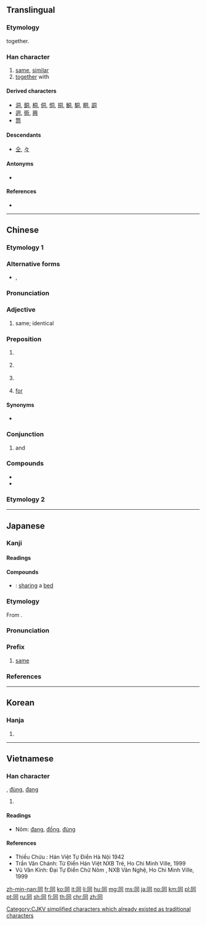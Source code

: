 {{also|仝|衕|何|向|回|伺}}
==Translingual==
{{stroke order|type=animate}}

===Etymology===
{{Han etyl}}
{{Han compound|凡|口|t1=all|t2=mouth|ls=ic}} together.

===Han character===
{{Han char|rn=30|rad=口|as=03|sn=6|four=77220|canj=BMR|ids=⿵冂𠮛}}

# [[same]], [[similar]]
# [[together]] with

====Derived characters====
<!-- sorted by where this component is placed: right, middle, bottom -->
* [[洞]], [[銅]], [[桐]], [[侗]], [[恫]], [[挏]], [[鮦]], [[駧]], [[眮]], [[詷]]
* [[迵]], [[衕]], [[興]]
* [[筒]]

====Descendants====
* [[仝]], [[々]]

====Antonyms====
* {{l|mul|異}}

====References====
* {{Han ref|kx=0175.060|dkj=03294|dj=0389.060|hdz=10578.010|uh=540C|ud=21516|bh=A650|bd=42576}}

----

==Chinese==

===Etymology 1===
{{zh-forms}}

===Alternative forms===
* {{zh-l|仝|tr=-}}, {{zh-l|冈}}

===Pronunciation===
{{zh-pron
|m=tóng
|c=tung4
|h=pfs=thùng
|mn=tâng/tông
|mn_note=tâng - vernacular; tông - literary
|mc=y
|oc=y
|ma=
|cat=a
}}

===Adjective===
{{zh-adj}}

# same; identical
#: {{zh-x|同 一個 世界，同 一個 夢想。|One World, One Dream. (literally "The '''Same''' World, The '''Same''' Dream")}}

===Preposition===
{{zh-prep}}

# {{non-gloss definition|Indicating accompany.}}
#: {{zh-x|我 同 你 去|I am going '''with''' you.}}
# {{non-gloss definition|Indicating relationship.}}
#: {{zh-x|他 同 這 件 事 無關。|He has nothing to do '''with''' this.}}
# {{non-gloss definition|Indicating comparison.}}
#: {{zh-x|今年 的 氣候 同 往年 不 一樣。|The climate this year is different '''from''' which of the past.}}
# {{lb|zh|Cantonese}} [[for]]
#: {{zh-x|同 我 攞{lo2} 一 罐 甜酸醬，唔該。|Please get me a can of sweet-and-sour sauce.|C}}

====Synonyms====
* {{sense|with}}
{{zh-dial|和}}

===Conjunction===
{{zh-con}}

# and

===Compounds===
* {{zh-l|同樣}}
* {{zh-l|同音字}}

===Etymology 2===
{{zh-see|衕}}

----

==Japanese==

===Kanji===
{{ja-kanji|grade=2|rs=口03}}

====Readings====
{{ja-readings|goon=[[づう]] (zū)|kanon=[[とう]] (tō)|kanyoon=[[どう]] (dō)|kun=[[おなじ]] (onaji), [[ともに]] (tomoni), [[ともにする]] (tomonisuru)}}

====Compounds====
{{der-top|Compounds}}
* {{ja-r|同床|どうしょう}}: [[sharing]] a [[bed]]
{{der-bottom}}

{{ja-kanjitab|どう|yomi=kanyoon}}

===Etymology===
From {{etyl|ltc|ja|sort=とう'}} {{m|zh|同|tr=duwng||same}}.

===Pronunciation===
{{ja-pron|yomi=kanyoon|どう|acc=1|acc_ref=DJR,NHK}}

===Prefix===
{{ja-pos|prefix|どう}}

# [[same]]

===References===
<references/>

----

==Korean==

===Hanja===
{{ko-hanja|hangeul=동|rv=dong|mr=tong}}

# {{defn|lang=ko|sort=口03}}

----

==Vietnamese==

===Han character===
{{vi-hantu|[[đồng]]|rs=口03}}, [[đùng]], [[đang]]
# {{defn|lang=vi|sort=口03}}

====Readings====
* Nôm: [[đang]], [[đồng]], [[đùng]]

====References====
* Thiều Chửu : Hán Việt Tự Điển Hà Nội 1942
* Trần Văn Chánh: Từ Điển Hán Việt NXB Trẻ, Ho Chi Minh Ville, 1999
* Vũ Văn Kính: Đại Tự Điển Chữ Nôm , NXB Văn Nghệ, Ho Chi Minh Ville, 1999

[[Category:CJKV simplified characters which already existed as traditional characters]]

[[zh-min-nan:同]]
[[fr:同]]
[[ko:同]]
[[it:同]]
[[li:同]]
[[hu:同]]
[[mg:同]]
[[ms:同]]
[[ja:同]]
[[no:同]]
[[km:同]]
[[pl:同]]
[[pt:同]]
[[ru:同]]
[[sh:同]]
[[fi:同]]
[[th:同]]
[[chr:同]]
[[zh:同]]